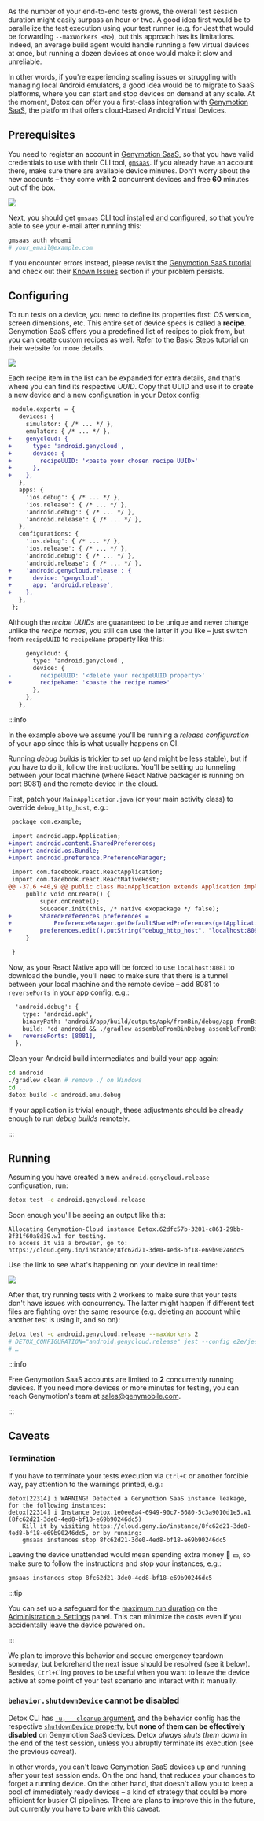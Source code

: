 
As the number of your end-to-end tests grows, the overall test session duration might easily surpass an hour or two.
A good idea first would be to parallelize the test execution using your test runner (e.g. for Jest that
would be forwarding `--maxWorkers <N>`), but this approach has its limitations. Indeed, an average build agent would handle
running a few virtual devices at once, but running a dozen devices at once would make it slow and unreliable.

In other words, if you're experiencing scaling issues or struggling with managing local Android emulators,
a good idea would be to migrate to SaaS platforms, where you can start and stop devices on demand at any scale.
At the moment, Detox can offer you a first-class integration with
[Genymotion SaaS], the platform that offers cloud-based Android Virtual Devices.

## Prerequisites

You need to register an account in [Genymotion SaaS], so that you have valid credentials to use with their CLI tool,
[`gmsaas`]. If you already have an account there, make sure there are available device minutes. Don't worry about
the new accounts – they come with **2** concurrent devices and free **60** minutes out of the box.

![](../img/genymotion/register.png)

Next, you should get `gmsaas` CLI tool [installed and configured][Genymotion SaaS tutorial],
so that you're able to see your e-mail after running this:

```bash
gmsaas auth whoami
# your_email@example.com
```

If you encounter errors instead, please revisit the [Genymotion SaaS tutorial] and check out their [Known Issues]
section if your problem persists.

## Configuring

To run tests on a device, you need to define its properties first: OS version, screen dimensions, etc.
This entire set of device specs is called a **recipe**. Genymotion SaaS offers you a predefined list of recipes
to pick from, but you can create custom recipes as well. Refer to the [Basic Steps] tutorial on their website for
more details.

![](../img/genymotion/recipe.png)

Each recipe item in the list can be expanded for extra details, and that's where you can find its respective _UUID_.
Copy that UUID and use it to create a new device and a new configuration in your Detox config:

```diff title=".detoxrc.js"
 module.exports = {
   devices: {
     simulator: { /* ... */ },
     emulator: { /* ... */ },
+    genycloud: {
+      type: 'android.genycloud',
+      device: {
+        recipeUUID: '<paste your chosen recipe UUID>'
+      },
+    },
   },
   apps: {
     'ios.debug': { /* ... */ },
     'ios.release': { /* ... */ },
     'android.debug': { /* ... */ },
     'android.release': { /* ... */ },
   },
   configurations: {
     'ios.debug': { /* ... */ },
     'ios.release': { /* ... */ },
     'android.debug': { /* ... */ },
     'android.release': { /* ... */ },
+    'android.genycloud.release': {
+      device: 'genycloud',
+      app: 'android.release',
+    },
   },
 };
```

Although the _recipe UUIDs_ are guaranteed to be unique and never change unlike the _recipe names_, you still can use
the latter if you like – just switch from `recipeUUID` to `recipeName` property like this:

```diff
     genycloud: {
       type: 'android.genycloud',
       device: {
-        recipeUUID: '<delete your recipeUUID property>'
+        recipeName: '<paste the recipe name>'
       },
     },
   },
```

:::info

In the example above we assume you'll be running a _release configuration_ of your app since this is what
usually happens on CI.

Running _debug builds_ is trickier to set up (and might be less stable), but if you have to do it,
follow the instructions. You'll be setting up tunneling between your local machine (where React Native packager is
running on port 8081) and the remote device in the cloud.

First, patch your `MainApplication.java` (or your main activity class) to override `debug_http_host`, e.g.:

```diff
 package com.example;

 import android.app.Application;
+import android.content.SharedPreferences;
+import android.os.Bundle;
+import android.preference.PreferenceManager;

 import com.facebook.react.ReactApplication;
 import com.facebook.react.ReactNativeHost;
@@ -37,6 +40,9 @@ public class MainApplication extends Application implements ReactApplication {
     public void onCreate() {
         super.onCreate();
         SoLoader.init(this, /* native exopackage */ false);
+        SharedPreferences preferences =
+            PreferenceManager.getDefaultSharedPreferences(getApplicationContext());
+        preferences.edit().putString("debug_http_host", "localhost:8081").apply();
     }

 }
```

Now, as your React Native app will be forced to use `localhost:8081` to download the bundle, you'll need to make sure
that there is a tunnel between your local machine and the remote device – add 8081 to `reversePorts` in your app config,
e.g.:

```diff
  'android.debug': {
    type: 'android.apk',
    binaryPath: 'android/app/build/outputs/apk/fromBin/debug/app-fromBin-debug.apk',
    build: 'cd android && ./gradlew assembleFromBinDebug assembleFromBinDebugAndroidTest -DtestBuildType=debug && cd ..',
+   reversePorts: [8081],
  },
```

Clean your Android build intermediates and build your app again:

```bash
cd android
./gradlew clean # remove ./ on Windows
cd ..
detox build -c android.emu.debug
```

If your application is trivial enough, these adjustments should be already enough to run _debug builds_ remotely.

:::

## Running

Assuming you have created a new `android.genycloud.release` configuration, run:

```bash
detox test -c android.genycloud.release
```

Soon enough you'll be seeing an output like this:

```
Allocating Genymotion-Cloud instance Detox.62dfc57b-3201-c861-29bb-8f31f60a8d39.w1 for testing.
To access it via a browser, go to: https://cloud.geny.io/instance/8fc62d21-3de0-4ed8-bf18-e69b90246dc5
```

Use the link to see what's happening on your device in real time:

![](../img/genymotion/live.png)

After that, try running tests with 2 workers to make sure that your tests don't have issues with
concurrency. The latter might happen if different test files are fighting over the same resource
(e.g. deleting an account while another test is using it, and so on):

```bash
detox test -c android.genycloud.release --maxWorkers 2
# DETOX_CONFIGURATION="android.genycloud.release" jest --config e2e/jest.config.js --maxWorkers 2
# …
```

:::info

Free Genymotion SaaS accounts are limited to **2** concurrently running devices.
If you need more devices or more minutes for testing, you can reach Genymotion's team
at <sales@genymobile.com>.

:::

## Caveats

### Termination

If you have to terminate your tests execution via `Ctrl+C` or another forcible way, pay attention to
the warnings printed, e.g.:

```plain text
detox[22314] i WARNING! Detected a Genymotion SaaS instance leakage, for the following instances:
detox[22314] i Instance Detox.1e0ee8a4-6949-90c7-6680-5c3a9010d1e5.w1 (8fc62d21-3de0-4ed8-bf18-e69b90246dc5)
    Kill it by visiting https://cloud.geny.io/instance/8fc62d21-3de0-4ed8-bf18-e69b90246dc5, or by running:
    gmsaas instances stop 8fc62d21-3de0-4ed8-bf18-e69b90246dc5
```

Leaving the device unattended would mean spending extra money :grimacing: :dollar:, so make sure to follow the
instructions and stop your instances, e.g.:

```bash
gmsaas instances stop 8fc62d21-3de0-4ed8-bf18-e69b90246dc5
```

:::tip

You can set up a safeguard for the [maximum run duration](https://docs.genymotion.com/saas/05_Administration_interface/#maximum-run-duration)
on the [Administration > Settings](https://cloud.geny.io/administration/settings) panel. This can minimize the costs
even if you accidentally leave the device powered on.

:::

We plan to improve this behavior and secure emergency teardown someday, but beforehand the next issue
should be resolved (see it below). Besides, `Ctrl+C`'ing proves to be useful when you want to leave the device active
at some point of your test scenario and interact with it manually.

### `behavior.shutdownDevice` cannot be disabled

Detox CLI has [`-u, --cleanup` argument], and the behavior config has the respective [`shutdownDevice` property], but **none of them can be effectively disabled** on Genymotion SaaS devices.
Detox _always shuts them down_ in the end of the test session, unless you abruptly terminate its execution (see the previous caveat).

In other words, you can't leave Genymotion SaaS devices up and running after your test session ends. On the ond hand,
that reduces your chances to forget a running device. On the other hand, that doesn't allow you to keep a pool of
immediately ready devices – a kind of strategy that could be more efficient for busier CI pipelines. There are plans
to improve this in the future, but currently you have to bare with this caveat.

[Genymotion SaaS]: https://cloud.geny.io/
[`gmsaas`]: https://docs.genymotion.com/gmsaas
[Genymotion SaaS tutorial]: https://docs.genymotion.com/gmsaas/01_Get_Started
[Known Issues]: https://docs.genymotion.com/gmsaas/04_Issues/
[Basic Steps]: https://docs.genymotion.com/saas/04_Basic_Steps/
[`-u, --cleanup` argument]: ../cli/test.md
[`shutdownDevice` property]: ../config/behavior.mdx
